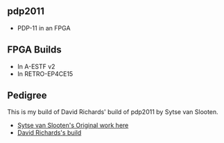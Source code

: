 == pdp2011 ==

* PDP-11 in an FPGA

== FPGA Builds ==

* In A-ESTF v2
* In RETRO-EP4CE15

== Pedigree ==

This is my build of David Richards' build of pdp2011 by Sytse van Slooten.

* [http://pdp2011.sytse.net/wordpress/ Sytse van Slooten's Original work here]
* [https://github.com/DavidJRichards/pdp2011/ David Richards's build]
